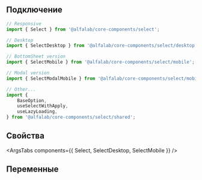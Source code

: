 

## Подключение

```jsx
// Responsive
import { Select } from '@alfalab/core-components/select';

// Desktop
import { SelectDesktop } from '@alfalab/core-components/select/desktop';

// BottomSheet version
import { SelectMobile } from '@alfalab/core-components/select/mobile';

// Modal version
import { SelectModalMobile } from '@alfalab/core-components/select/mobile';

// Other...
import {
    BaseOption,
    useSelectWithApply,
    useLazyLoading,
} from '@alfalab/core-components/select/shared';
```

## Свойства

<ArgsTabs components={{ Select, SelectDesktop, SelectMobile }} />

## Переменные

<CssVars css={vars} />
